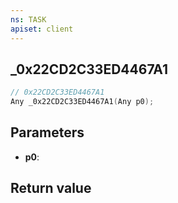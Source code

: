 ```yaml
---
ns: TASK
apiset: client
---
```

## _0x22CD2C33ED4467A1

```c
// 0x22CD2C33ED4467A1
Any _0x22CD2C33ED4467A1(Any p0);
```


## Parameters
* **p0**:

## Return value